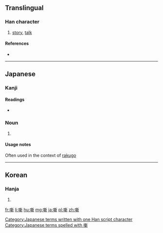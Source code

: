 ==Translingual==

===Han character===
{{Han char|rn=30|rad=口|as=13|sn=16|four=|canj=RYDL|ids=⿰口新}}

# [[story]], [[talk]]

====References====
* {{Han ref|kx=0211.121|dkj=04433|dj=0434.080|hdz=10693.101|uh=567A|ud=22138}}

----

==Japanese==

===Kanji===
{{ja-kanji|grade=|rs=口13}}

====Readings====
* {{ja-readings|on=|kun=[[はなし]] (hanashi)}}

===Noun===
{{ja-noun|k|hira=はなし|rom=hanashi}} 

# {{alternative form of|話|lang=ja}}

====Usage notes====

Often used in the context of [[rakugo]]

[[Category:Japanese terms written with one Han script character]]
[[Category:Japanese terms spelled with 噺]]
----

==Korean==

===Hanja===
{{ko-hanja|hangeul=[[신]]|rv=sin|mr=sin}}

# {{defn|lang=ko|sort=口13}}

[[fr:噺]]
[[li:噺]]
[[hu:噺]]
[[mg:噺]]
[[ja:噺]]
[[pl:噺]]
[[zh:噺]]